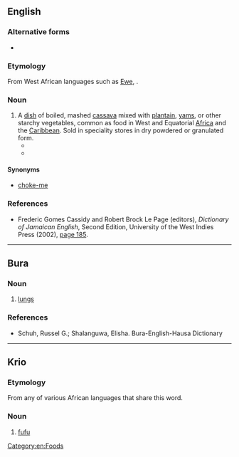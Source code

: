 {{also|fufú|fúfu|fūfù|foo-foo}}

==English==
{{wikipedia}}

===Alternative forms===
* {{alter|en|foofoo|foo-foo|foufou}}

===Etymology===
From West African languages such as [[Ewe]], {{m|ln|fufú||t=white-white}}.

===Noun===
{{en-noun|-}}

# A [[dish]] of boiled, mashed [[cassava]] mixed with [[plantain]], [[yam]]s, or other starchy vegetables, common as food in West and Equatorial [[Africa]] and the [[Caribbean]]. Sold in speciality stores {{qualifier|US}} in dry powdered or granulated form.
#* {{quote-journal|en|author=Steven Barboza|title=Culinary Delights of Africa Reflect a Continent's Diversity|work=The New York Times|date=1987-07-29|brackets=on|url=https://www.nytimes.com/1987/07/29/style/culinary-delights-of-africa-reflect-a-continents-diversity.html|issn=0362-4331|passage=Africans generally serve highly seasoned stews with a starch - corn, millet, yams, cassava or rice - which they mash and whip to a paste, called '''fufu''' in West Africa. This is topped with a sauce known as palava.}}
#* {{quote-book|en|year=2018|author=[[w:Nnedi Okorafor|Nnedi Okorafor]]|title=[[w:Who Fears Death|Who Fears Death]]|publisher=Harper''Voyager''|page=192|passage=“I want some real food,” Binta angrily said. “Like '''fufu''' and egusi soup.”}}

====Synonyms====
* {{sense|dish of yams etc}} [[choke-me]] {{qualifier|Caribbean}}

===References===
* Frederic Gomes Cassidy and Robert Brock Le Page (editors), ''Dictionary of Jamaican English'', Second Edition, University of the West Indies Press (2002), [http://books.google.com/books?id=_lmFzFgsTZYC&pg=PA185&dq=foo-foo page 185].

[[Category:en:Foods]]

----

==Bura==

===Noun===
{{head|bwr|noun}}

# [[lungs]]

===References===
* Schuh, Russel G.; Shalanguwa, Elisha. Bura-English-Hausa Dictionary
{{c|bwr|Anatomy}}
----

==Krio==

===Etymology===
From any of various African languages that share this word.

===Noun===
{{head|kri|noun}}

# [[#English|fufu]]

{{C|kri|Foods}}